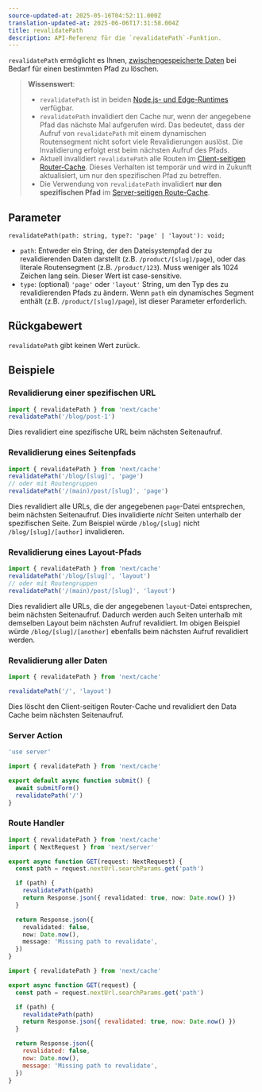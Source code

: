 ```yaml
---
source-updated-at: 2025-05-16T04:52:11.000Z
translation-updated-at: 2025-06-06T17:31:58.004Z
title: revalidatePath
description: API-Referenz für die `revalidatePath`-Funktion.
---
```


`revalidatePath` ermöglicht es Ihnen, [zwischengespeicherte Daten](/docs/app/building-your-application/caching) bei Bedarf für einen bestimmten Pfad zu löschen.

> **Wissenswert**:
>
> - `revalidatePath` ist in beiden [Node.js- und Edge-Runtimes](/docs/app/building-your-application/rendering/edge-and-nodejs-runtimes) verfügbar.
> - `revalidatePath` invalidiert den Cache nur, wenn der angegebene Pfad das nächste Mal aufgerufen wird. Das bedeutet, dass der Aufruf von `revalidatePath` mit einem dynamischen Routensegment nicht sofort viele Revalidierungen auslöst. Die Invalidierung erfolgt erst beim nächsten Aufruf des Pfads.
> - Aktuell invalidiert `revalidatePath` alle Routen im [Client-seitigen Router-Cache](/docs/app/building-your-application/caching#router-cache). Dieses Verhalten ist temporär und wird in Zukunft aktualisiert, um nur den spezifischen Pfad zu betreffen.
> - Die Verwendung von `revalidatePath` invalidiert **nur den spezifischen Pfad** im [Server-seitigen Route-Cache](/docs/app/building-your-application/caching#full-route-cache).

## Parameter

```tsx
revalidatePath(path: string, type?: 'page' | 'layout'): void;
```

- `path`: Entweder ein String, der den Dateisystempfad der zu revalidierenden Daten darstellt (z.B. `/product/[slug]/page`), oder das literale Routensegment (z.B. `/product/123`). Muss weniger als 1024 Zeichen lang sein. Dieser Wert ist case-sensitive.
- `type`: (optional) `'page'` oder `'layout'` String, um den Typ des zu revalidierenden Pfads zu ändern. Wenn `path` ein dynamisches Segment enthält (z.B. `/product/[slug]/page`), ist dieser Parameter erforderlich.

## Rückgabewert

`revalidatePath` gibt keinen Wert zurück.

## Beispiele

### Revalidierung einer spezifischen URL

```ts
import { revalidatePath } from 'next/cache'
revalidatePath('/blog/post-1')
```

Dies revalidiert eine spezifische URL beim nächsten Seitenaufruf.

### Revalidierung eines Seitenpfads

```ts
import { revalidatePath } from 'next/cache'
revalidatePath('/blog/[slug]', 'page')
// oder mit Routengruppen
revalidatePath('/(main)/post/[slug]', 'page')
```

Dies revalidiert alle URLs, die der angegebenen `page`-Datei entsprechen, beim nächsten Seitenaufruf. Dies invalidierte _nicht_ Seiten unterhalb der spezifischen Seite. Zum Beispiel würde `/blog/[slug]` nicht `/blog/[slug]/[author]` invalidieren.

### Revalidierung eines Layout-Pfads

```ts
import { revalidatePath } from 'next/cache'
revalidatePath('/blog/[slug]', 'layout')
// oder mit Routengruppen
revalidatePath('/(main)/post/[slug]', 'layout')
```

Dies revalidiert alle URLs, die der angegebenen `layout`-Datei entsprechen, beim nächsten Seitenaufruf. Dadurch werden auch Seiten unterhalb mit demselben Layout beim nächsten Aufruf revalidiert. Im obigen Beispiel würde `/blog/[slug]/[another]` ebenfalls beim nächsten Aufruf revalidiert werden.

### Revalidierung aller Daten

```ts
import { revalidatePath } from 'next/cache'

revalidatePath('/', 'layout')
```

Dies löscht den Client-seitigen Router-Cache und revalidiert den Data Cache beim nächsten Seitenaufruf.

### Server Action

```ts filename="app/actions.ts" switcher
'use server'

import { revalidatePath } from 'next/cache'

export default async function submit() {
  await submitForm()
  revalidatePath('/')
}
```

### Route Handler

```ts filename="app/api/revalidate/route.ts" switcher
import { revalidatePath } from 'next/cache'
import { NextRequest } from 'next/server'

export async function GET(request: NextRequest) {
  const path = request.nextUrl.searchParams.get('path')

  if (path) {
    revalidatePath(path)
    return Response.json({ revalidated: true, now: Date.now() })
  }

  return Response.json({
    revalidated: false,
    now: Date.now(),
    message: 'Missing path to revalidate',
  })
}
```

```js filename="app/api/revalidate/route.js" switcher
import { revalidatePath } from 'next/cache'

export async function GET(request) {
  const path = request.nextUrl.searchParams.get('path')

  if (path) {
    revalidatePath(path)
    return Response.json({ revalidated: true, now: Date.now() })
  }

  return Response.json({
    revalidated: false,
    now: Date.now(),
    message: 'Missing path to revalidate',
  })
}
```